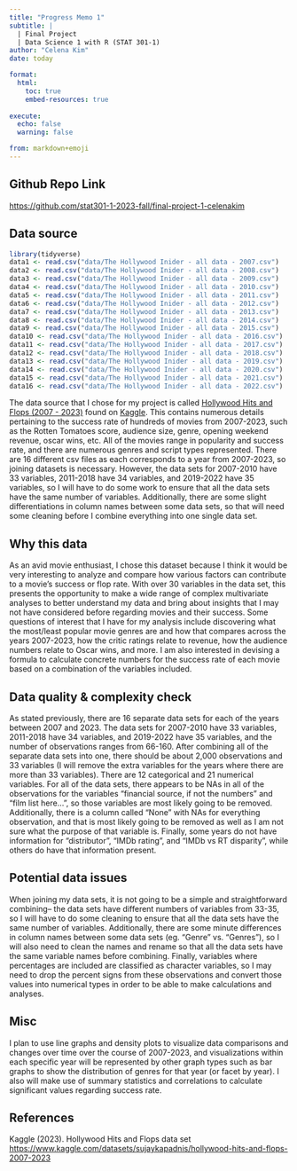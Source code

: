 ```yaml
---
title: "Progress Memo 1"
subtitle: |
  | Final Project 
  | Data Science 1 with R (STAT 301-1)
author: "Celena Kim"
date: today

format:
  html:
    toc: true
    embed-resources: true
    
execute:
  echo: false
  warning: false

from: markdown+emoji 
---
```


::: {.callout-tip icon="false"}
## Github Repo Link

<https://github.com/stat301-1-2023-fall/final-project-1-celenakim>
:::


## Data source
```r
library(tidyverse)
data1 <- read.csv("data/The Hollywood Inider - all data - 2007.csv")
data2 <- read.csv("data/The Hollywood Inider - all data - 2008.csv")
data3 <- read.csv("data/The Hollywood Inider - all data - 2009.csv")
data4 <- read.csv("data/The Hollywood Inider - all data - 2010.csv")
data5 <- read.csv("data/The Hollywood Inider - all data - 2011.csv")
data6 <- read.csv("data/The Hollywood Inider - all data - 2012.csv")
data7 <- read.csv("data/The Hollywood Inider - all data - 2013.csv")
data8 <- read.csv("data/The Hollywood Inider - all data - 2014.csv")
data9 <- read.csv("data/The Hollywood Inider - all data - 2015.csv")
data10 <- read.csv("data/The Hollywood Inider - all data - 2016.csv")
data11 <- read.csv("data/The Hollywood Inider - all data - 2017.csv")
data12 <- read.csv("data/The Hollywood Inider - all data - 2018.csv")
data13 <- read.csv("data/The Hollywood Inider - all data - 2019.csv")
data14 <- read.csv("data/The Hollywood Inider - all data - 2020.csv")
data15 <- read.csv("data/The Hollywood Inider - all data - 2021.csv")
data16 <- read.csv("data/The Hollywood Inider - all data - 2022.csv")
```
The data source that I chose for my project is called [Hollywood Hits and Flops (2007 - 2023)](https://www.kaggle.com/datasets/sujaykapadnis/hollywood-hits-and-flops-2007-2023/) found on [Kaggle](https://www.kaggle.com). This contains numerous details pertaining to the success rate of hundreds of movies from 2007-2023, such as the Rotten Tomatoes score, audience size, genre, opening weekend revenue, oscar wins, etc. All of the movies range in popularity and success rate, and there are numerous genres and script types represented. There are 16 different csv files as each corresponds to a year from 2007-2023, so joining datasets is necessary. However, the data sets for 2007-2010 have 33 variables, 2011-2018 have 34 variables, and 2019-2022 have 35 variables, so I will have to do some work to ensure that all the data sets have the same number of variables. Additionally, there are some slight differentiations in column names between some data sets, so that will need some cleaning before I combine everything into one single data set.

## Why this data

As an avid movie enthusiast, I chose this dataset because I think it would be very interesting to analyze and compare how various factors can contribute to a movie’s success or flop rate. With over 30 variables in the data set, this presents the opportunity to make a wide range of complex multivariate analyses to better understand my data and bring about insights that I may not have considered before regarding movies and their success. Some questions of interest that I have for my analysis include discovering what the most/least popular movie genres are and how that compares across the years 2007-2023, how the critic ratings relate to revenue, how the audience numbers relate to Oscar wins, and more. I am also interested in devising a formula to calculate concrete numbers for the success rate of each movie based on a combination of the variables included.

## Data quality & complexity check

As stated previously, there are 16 separate data sets for each of the years between 2007 and 2023. The data sets for 2007-2010 have 33 variables, 2011-2018 have 34 variables, and 2019-2022 have 35 variables, and the number of observations ranges from 66-160. After combining all of the separate data sets into one, there should be about 2,000 observations and 33 variables (I will remove the extra variables for the years where there are more than 33 variables). There are 12 categorical and 21 numerical variables. For all of the data sets, there appears to be NAs in all of the observations for the variables “financial source, if not the numbers” and “film list here…”, so those variables are most likely going to be removed. Additionally, there is a column called “None” with NAs for everything observation, and that is most likely going to be removed as well as I am not sure what the purpose of that variable is. Finally, some years do not have information for “distributor”, “IMDb rating”,  and “IMDb vs RT disparity”, while others do have that information present.

## Potential data issues

When joining my data sets, it is not going to be a simple and straightforward combining– the data sets have different numbers of variables from 33-35, so I will have to do some cleaning to ensure that all the data sets have the same number of variables. Additionally, there are some minute differences in column names between some data sets (eg. “Genre” vs. “Genres”), so I will also need to clean the names and rename so that all the data sets have the same variable names before combining. Finally, variables where percentages are included are classified as character variables, so I may need to drop the percent signs from these observations and convert those values into numerical types in order to be able to make calculations and analyses.

## Misc

I plan to use line graphs and density plots to visualize data comparisons and changes over time over the course of 2007-2023, and visualizations within each specific year will be represented by other graph types such as bar graphs to show the distribution of genres for that year (or facet by year). I also will make use of summary statistics and correlations to calculate significant values regarding success rate.




## References
Kaggle (2023). Hollywood Hits and Flops data set
<https://www.kaggle.com/datasets/sujaykapadnis/hollywood-hits-and-flops-2007-2023>

